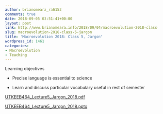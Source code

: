 ```yaml
---
author: brianomeara_ra6153
comments: true
date: 2018-09-05 03:51:41+00:00
layout: post
link: http://www.brianomeara.info/2018/09/04/macroevolution-2018-class-5-jargon/
slug: macroevolution-2018-class-5-jargon
title: 'Macroevolution 2018: Class 5, Jargon'
wordpress_id: 1461
categories:
- Macroevolution
- Teaching
---
```


Learning objectives



 	
  * Precise language is essential to science

 	
  * Learn and discuss particular vocabulary useful in rest of semester




[UTKEEB464_Lecture5_Jargon_2018.pdf](http://www.brianomeara.info/wp-content/uploads/2018/09/UTKEEB464_Lecture5_Jargon_2018.pdf)

[UTKEEB464_Lecture5_Jargon_2018.pptx](http://www.brianomeara.info/wp-content/uploads/2018/09/UTKEEB464_Lecture5_Jargon_2018.pptx)
